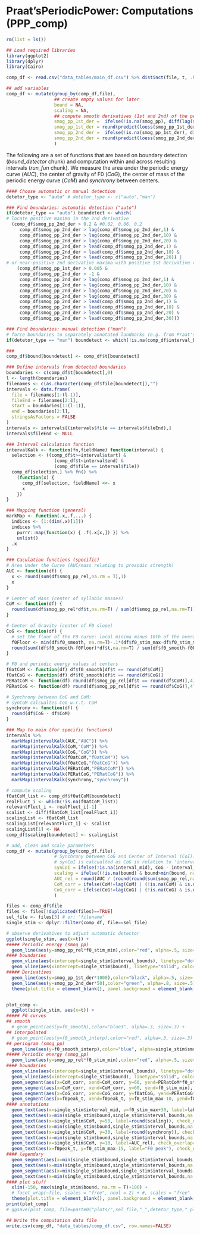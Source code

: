 # Praat'sPeriodicPower: Computations (PPP_comp) 

```r
rm(list = ls())

## Load required libraries 
library(ggplot2)
library(dplyr)
library(Cairo)
```

```r
comp_df <- read.csv("data_tables/main_df.csv") %>% distinct(file, t, .keep_all = TRUE)

## add variables
comp_df <- mutate(group_by(comp_df,file),
                  ## create empty values for later
                  bound = NA,
                  scaling = NA,
                  ## compute smooth derivatives (1st and 2nd) of the periodic energy curve
                  smog_pp_1st_der =  ifelse(!is.na(smog_pp), diff(lag(smog_pp,1)), 0),
                  smog_pp_1st_der = round(predict(loess(smog_pp_1st_der~t, data=comp_df$file, span=0.1, degree = 1, na.action = "na.exclude")),7),
                  smog_pp_2nd_der =  ifelse(!is.na(smog_pp_1st_der), diff(lag(smog_pp_1st_der,1))*1000, 0),
                  smog_pp_2nd_der = round(predict(loess(smog_pp_2nd_der~t, data=comp_df$file, span=0.1, degree = 1, na.action = "na.exclude")),7)
                  )

```

The following are a set of functions that are based on boundary detection (*bound_detector* chunk) and computation within and across resulting intervals (*run_fun* chunk). We measure the area under the periodic energy curve (*AUC*), the center of gravity of F0 (*CoG*), the center of mass of the periodic energy curve (*CoM*) and *synchrony* between centers.

```r
#### Choose automatic or manual detection
detetor_type <- "auto" # detetor_type <- c("auto","man") 

### Find boundaries: automatic detection ("auto")
if(detetor_type == "auto") boundetect <- which(
# locate positive maxima in the 2nd derivative
  (comp_df$smog_pp_2nd_der > 0.2 & #0.02, 0.06, 0.2
     comp_df$smog_pp_2nd_der > lag(comp_df$smog_pp_2nd_der,1) &
     comp_df$smog_pp_2nd_der > lag(comp_df$smog_pp_2nd_der,10) &
     comp_df$smog_pp_2nd_der > lag(comp_df$smog_pp_2nd_der,20) &
     comp_df$smog_pp_2nd_der > lead(comp_df$smog_pp_2nd_der,1) &
     comp_df$smog_pp_2nd_der > lead(comp_df$smog_pp_2nd_der,10) &
     comp_df$smog_pp_2nd_der > lead(comp_df$smog_pp_2nd_der,20)) |
# or near-positive 2nd derivative maxima with positive 1st derivative values
    (comp_df$smog_pp_1st_der > 0.005 &
     comp_df$smog_pp_2nd_der > -1 &
     comp_df$smog_pp_2nd_der > lag(comp_df$smog_pp_2nd_der,1) &
     comp_df$smog_pp_2nd_der > lag(comp_df$smog_pp_2nd_der,10) &
     comp_df$smog_pp_2nd_der > lag(comp_df$smog_pp_2nd_der,20) &
     comp_df$smog_pp_2nd_der > lag(comp_df$smog_pp_2nd_der,30) &
     comp_df$smog_pp_2nd_der > lead(comp_df$smog_pp_2nd_der,1) &
     comp_df$smog_pp_2nd_der > lead(comp_df$smog_pp_2nd_der,10) &
     comp_df$smog_pp_2nd_der > lead(comp_df$smog_pp_2nd_der,20) &
     comp_df$smog_pp_2nd_der > lead(comp_df$smog_pp_2nd_der,30)))

### Find boundaries: manual detection ("man")
# force boundaries to separately annotated landmarks (e.g. from Praat's TextGrid)
if(detetor_type == "man") boundetect <- which(!is.na(comp_df$interval_bounds))

###
comp_df$bound[boundetect] <- comp_df$t[boundetect]

```

```r

### Define intervals from detected boundaries
boundaries <- c(comp_df$t[boundetect],0)
l <- length(boundaries)
filenames <- c(as.character(comp_df$file[boundetect]),"")
intervals <- data.frame(
  file = filenames[1:(l-1)],
  fileEnd = filenames[2:l],
  start = boundaries[1:(l-1)],
  end = boundaries[2:l],
  stringsAsFactors = FALSE
)
intervals <- intervals[(intervals$file == intervals$fileEnd),]
intervals$fileEnd <- NULL

### Interval calculation function
intervalKalk <- function(fn,fieldName) function(interval) {
  selection <- ((comp_df$t>=interval$start) &
                  (comp_df$t<interval$end) &
                  (comp_df$file == interval$file))
  comp_df[selection,] %>% fn() %>% 
    (function(x) {
      comp_df[selection, fieldName] <<- x
      x
    })
}

### Mapping function (general)
markMap <- function(.x,.f,...) {
  indices <- (1:(dim(.x)[1]))
  indices %>%
    purrr::map(function(x) { .f(.x[x,]) }) %>%
    unlist()
  .x
}

### Caculation functions (specific)
# Area Under the Curve (AUC/mass relating to prosodic strength)
AUC <- function(df) {
  x <- round(sum(df$smog_pp_rel,na.rm = T),1) 
  x
}

# Center of Mass (center of syllabic masses)
CoM <- function(df) {
  round(sum(df$smog_pp_rel*df$t,na.rm=T) / sum(df$smog_pp_rel,na.rm=T))
}

# Center of Gravity (center of F0 slope)
CoG <- function(df) {
  # set the floor of the F0 curve: local minima minus 10th of the overall range
  f0Floor <- min(df$f0_smooth, na.rm=T)-.1*(df$f0_stim_max-df$f0_stim_min) 
  round(sum((df$f0_smooth-f0Floor)*df$t,na.rm=T) / sum(df$f0_smooth-f0Floor,na.rm=T))
}

# F0 and periodic energy values at centers
f0atCoM <- function(df) df$f0_smooth[df$t == round(df$CoM)] 
f0atCoG <- function(df) df$f0_smooth[df$t == round(df$CoG)]
PERatCoM <- function(df) round(df$smog_pp_rel[df$t == round(df$CoM)],4)
PERatCoG <- function(df) round(df$smog_pp_rel[df$t == round(df$CoG)],4)

# Synchrony between CoG and CoM: 
# synCoM calcualtes CoG w.r.t. CoM
synchrony <- function(df) {
  round(df$CoG - df$CoM)
}

### Map to main (for specific functions)
intervals %>%
  markMap(intervalKalk(AUC,"AUC")) %>%
  markMap(intervalKalk(CoM,"CoM")) %>%
  markMap(intervalKalk(CoG,"CoG")) %>%
  markMap(intervalKalk(f0atCoM,"f0atCoM")) %>%
  markMap(intervalKalk(f0atCoG,"f0atCoG")) %>%
  markMap(intervalKalk(PERatCoM,"PERatCoM")) %>%
  markMap(intervalKalk(PERatCoG,"PERatCoG")) %>%
  markMap(intervalKalk(synchrony,"synchrony"))

# compute scaling
f0atCoM_list <- comp_df$f0atCoM[boundetect]
realFluct_i <- which(!is.na(f0atCoM_list))
relevantFluct_i <- realFluct_i[-1]
scalist <- diff(f0atCoM_list[realFluct_i])
scalingList <- f0atCoM_list
scalingList[relevantFluct_i] <- scalist
scalingList[1] <- NA  
comp_df$scaling[boundetect] <- scalingList

# add, clean and scale parameters
comp_df <- mutate(group_by(comp_df,file),
                  # Synchrony between CoG and Center of Interval (CoI): 
                  # synCoI is calcualted as CoG in relation to 'interval_mid'
                  synCoI = ifelse(!is.na(interval_mid), CoG - interval_mid, NA),
                  scaling = ifelse((!is.na(bound) & bound>min(bound, na.rm = T) & !is.na(f0atCoM)), scaling, NA),
                  AUC_rel = round(AUC / (round(round(sum(smog_pp_rel,na.rm = T),1) / length(levels(as.factor(CoM))),1)), 2),
                  CoM_corr = ifelse(CoM!=lag(CoM) | (!is.na(CoM) & is.na(lag(CoM))),CoM,NA),
                  CoG_corr = ifelse(CoG!=lag(CoG) | (!is.na(CoG) & is.na(lag(CoG))),CoG,NA)
                  )

```

```r

files <- comp_df$file
files <- files[!duplicated(files)==TRUE]
sel_file <- files[3] # or: "filename" 
single_stim <- dplyr::filter(comp_df, file==sel_file)

# observe derivatives to adjust automatic detector
ggplot(single_stim, aes(x=t)) +
##### Periodic energy (smog_pp)
  geom_line(aes(y=smog_pp_rel*f0_stim_min),color="red", alpha=.5, size=1.5) +
#### boundaries
  geom_vline(aes(xintercept=single_stim$interval_bounds), linetype="dotted", color="black", size=.5, alpha=.5) +
  geom_vline(aes(xintercept=single_stim$bound), linetype="solid", color="red", size=1.5, alpha=.3) + 
##### Derivatives
  geom_line(aes(y=smog_pp_1st_der*1000),color="black", alpha=.5, size=.5) +
  geom_line(aes(y=smog_pp_2nd_der*50),color="green", alpha=.8, size=.5) +
  theme(plot.title = element_blank(), panel.background = element_blank(), plot.background = element_rect(fill = "white"), panel.grid = element_blank(), axis.title = element_blank(), axis.text.x = element_text(size = 8), axis.text.y = element_text(size = 8), axis.ticks = element_blank(), strip.text = element_text(size = 8)) 


plot_comp <-
  ggplot(single_stim, aes(x=t)) +
##### F0 curves
## smooth
  # geom_point(aes(y=f0_smooth),color="blue3", alpha=.3, size=.3) +
## interpolated
  # geom_point(aes(y=f0_smooth_interp),color="red", alpha=.3, size=.3) +
## periogram (smog_pp)
  geom_line(aes(y=f0_smooth_interp),color="blue", alpha=single_stim$smog_pp_rel, size=single_stim$smog_pp_rel*3.5) +
##### Periodic energy (smog_pp)
  geom_line(aes(y=smog_pp_rel*f0_stim_min),color="red", alpha=.5, size=.5) +
#### boundaries
  geom_vline(aes(xintercept=single_stim$interval_bounds), linetype="dotted", color="black", size=.5, alpha=.5) +
  geom_vline(aes(xintercept=single_stim$bound), linetype="solid", color="red", size=.5, alpha=.3) + 
  geom_segment(aes(x=CoM_corr, xend=CoM_corr, y=60, yend=PERatCoM*f0_stim_min), position = "dodge", color="red", size=.3, alpha=.8, linetype = "longdash", lineend = "round") + 
  geom_segment(aes(x=CoM_corr, xend=CoM_corr, y=60, yend=f0_stim_min), position = "dodge", color="green", size=.3, alpha=1, linetype = "dotted", lineend = "round") + 
  geom_segment(aes(x=CoG_corr, xend=CoG_corr, y=f0atCoG, yend=PERatCoG*f0_stim_min), position = "dodge", color="blue", size=.3, alpha=.8, linetype = "dotdash", lineend = "round") +
  geom_segment(aes(x=f0peak_t, xend=f0peak_t, y=f0_stim_max-10, yend=f0_stim_max+10), position = "dodge", color="#E066FF", size=1, alpha=.8, linetype = "solid", lineend = "round") +
#### annotations
  geom_text(aes(x=single_stim$interval_mid, y=f0_stim_max+30, label=label, check_overlap=T), color="black", size=7, family= "Times") +
  geom_text(aes(x=min(single_stim$bound,single_stim$interval_bounds,na.rm = T)-5, y=50, label="Scaling (difference in Hz):"), check_overlap=T, color="black", size=3, family= "Helvetica", hjust="right") + 
  geom_text(aes(x=single_stim$CoM, y=50, label=round(scaling)), check_overlap=T, color="black", size=3, family= "Helvetica") + 
  geom_text(aes(x=min(single_stim$bound,single_stim$interval_bounds,na.rm = T)-5, y=30, label="Synchrony (distance in ms):"), check_overlap=T, color="black", size=3, family= "Helvetica", hjust="right") + 
  geom_text(aes(x=single_stim$CoM, y=30, label=round(synchrony)), check_overlap=T, color="black", size=3, family= "Helvetica") +
  geom_text(aes(x=min(single_stim$bound,single_stim$interval_bounds,na.rm = T)-5, y=10, label="Mass (relative AUC):"), check_overlap=T, color="black", size=3, family= "Helvetica", hjust="right") + 
  geom_text(aes(x=single_stim$CoM, y=10, label=AUC_rel), check_overlap=T, color="black", size=3, family= "Helvetica") +
  geom_text(aes(x=f0peak_t, y=f0_stim_max-15, label="F0 peak"), check_overlap=T, color="#E066FF", size=3, family= "Helvetica") +
#### legendary
  geom_segment(aes(x=min(single_stim$bound,single_stim$interval_bounds,na.rm = T)-10, xend=min(single_stim$bound,single_stim$interval_bounds,na.rm = T)-10, y=65, yend=85), color="red", size=.3, alpha=.8, linetype = "dashed", lineend = "round", position = "dodge") +
  geom_text(aes(x=min(single_stim$bound,single_stim$interval_bounds,na.rm = T)-20, y=75), label="CoM", color="red", alpha=1, size=3, family = "Helvetica", check_overlap=T, na.rm = T, hjust="right") +
  geom_segment(aes(x=min(single_stim$bound,single_stim$interval_bounds,na.rm = T)-10, xend=min(single_stim$bound,single_stim$interval_bounds,na.rm = T)-10, y=90, yend=110), color="blue", size=.3, alpha=.8, linetype = "dotdash", lineend = "round", position = "dodge") +
  geom_text(aes(x=min(single_stim$bound,single_stim$interval_bounds,na.rm = T)-20, y=100), label="CoG", color="blue", alpha=1, size=3, family = "Helvetica", check_overlap=T, na.rm = T, hjust="right") +
#### plot stuff
  xlim(-150, max(single_stim$bound, na.rm = T)+100) +
  # facet_wrap(~file, scales = "free", ncol = 2) + #, scales = "free"
  theme(plot.title = element_blank(), panel.background = element_blank(), plot.background = element_rect(fill = "white"), panel.grid = element_blank(), axis.title = element_blank(), axis.text.x = element_text(size = 8), axis.text.y = element_text(size = 8), axis.ticks = element_blank(), strip.text = element_text(size = 8)) 
print(plot_comp)
# ggsave(plot_comp, file=paste0("plots/",sel_file,"_",detetor_type,"_plot_comp.pdf"),device=cairo_pdf)

```

```r
## Write the computation data file
write.csv(comp_df, "data_tables/comp_df.csv", row.names=FALSE)
```